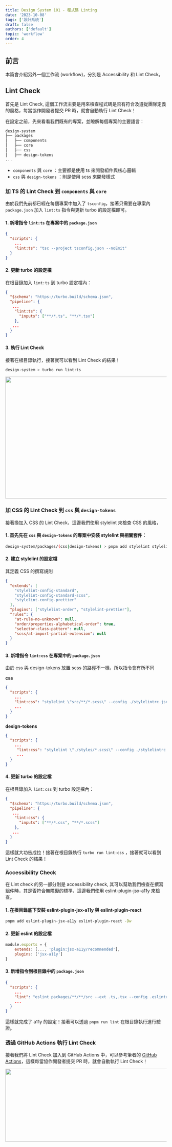 ```yaml
---
title: Design System 101 - 程式碼 Linting
date: '2023-10-08'
tags: ['設計系統']
draft: false
authors: ['default']
topic: 'workflow'
order: 4
---
```


## 前言

本篇會介紹另外一個工作流 (workflow)，分別是 Accessibility 和 Lint Check。

## Lint Check

首先是 Lint Check, 這個工作流主要是用來檢查程式碼是否有符合及遵從團隊定義的風格，每當協作開發者提交 PR 時，就會自動執行 Lint Check！

在設定之前，先來看看我們既有的專案，並瞭解每個專案的主要語言：

```bash
design-system
├── packages
│   ├── components
│   ├── core
│   ├── css
│   ├── design-tokens
...
```

- `components` 與 `core` ：主要都是使用 ts 來開發組件與核心邏輯
- `css` 與 `design-tokens` ：則是使用 scss 來開發樣式

### 加 TS 的 Lint Check 到 `components` 與 `core`

由於我們先前都已經在每個專案中加入了 `tsconfig`，接著只需要在專案內 `package.json` 加入 `lint:ts` 指令與更新 turbo 的設定檔即可。

#### 1. 新增指令 `lint:ts` 在專案中的 `package.json`

```json
{
  "scripts": {
    ...
    "lint:ts": "tsc --project tsconfig.json --noEmit"
  }
}
```

#### 2. 更新 turbo 的設定檔

在根目錄加入 `lint:ts` 到 turbo 設定檔內：

```json
{
  "$schema": "https://turbo.build/schema.json",
  "pipeline": {
   ...
    "lint:ts": {
      "inputs": ["**/*.ts", "**/*.tsx"]
    },
   ...
  }
}
```

#### 3. 執行 Lint Check

接著在根目錄執行，接著就可以看到 Lint Check 的結果！

```bash
design-system > turbo run lint:ts
```

<Image src="https://imgur.com/aMijA7S.png" width="708" height="379" />

### 加 CSS 的 Lint Check 到 `css` 與 `design-tokens`

接著換加入 CSS 的 Lint Check，這邊我們使用 stylelint 來檢查 CSS 的風格，

#### 1. 首先先在 `css` 與 `design-tokens` 的專案中安裝 stylelint 與相關套件：

```bash
design-system/packages/(css|design-tokens) > pnpm add stylelint stylelint-config-standard stylelint-config-standard-scss stylelint-order stylelint-prettier stylelint-config-prettier -D
```

#### 2. 建立 stylelint 的設定檔

其定義 CSS 的撰寫規則

```json
{
  "extends": [
    "stylelint-config-standard",
    "stylelint-config-standard-scss",
    "stylelint-config-prettier"
  ],
  "plugins": ["stylelint-order", "stylelint-prettier"],
  "rules": {
    "at-rule-no-unknown": null,
    "order/properties-alphabetical-order": true,
    "selector-class-pattern": null,
    "scss/at-import-partial-extension": null
  }
}
```

#### 3. 新增指令 `lint:css` 在專案中的 `package.json`

由於 css 與 design-tokens 放置 scss 的路徑不一樣，所以指令會有所不同

**css**

```json
{
  "scripts": {
    ...
    "lint:css": "stylelint \"src/**/*.scss\" --config ./stylelintrc.json",
    ...
  }
}
```

**design-tokens**

```json
{
  "scripts": {
    ...
     "lint:css": "stylelint \"./styles/*.scss\" --config ./stylelintrc.json",
     ...
  }
}
```

#### 4. 更新 turbo 的設定檔

在根目錄加入 `lint:css` 到 turbo 設定檔內：

```json
{
  "$schema": "https://turbo.build/schema.json",
  "pipeline": {
   ...
    "lint:css": {
      "inputs": ["**/*.css", "**/*.scss"]
    },
   ...
  }
}
```

這樣就大功告成拉！接著在根目錄執行 `turbo run lint:css` ，接著就可以看到 Lint Check 的結果！

### Accessibility Check

在 Lint check 的另一部分則是 accessibility check, 其可以幫助我們檢查在撰寫組件時，其是否符合無障礙的標準，這邊我們使用 eslint-plugin-jsx-a11y 來檢查。

#### 1. 在根目錄底下安裝 eslint-plugin-jsx-a11y 與 eslint-plugin-react

```bash
pnpm add eslint-plugin-jsx-a11y eslint-plugin-react -Dw
```

#### 2. 更新 eslint 的設定檔

```js
module.exports = {
    extends: [..., 'plugin:jsx-a11y/recommended'],
    plugins: ['jsx-a11y']
}
```

#### 3. 新增指令到根目錄中的 `package.json`

```json
{
  "scripts": {
    ...
    "lint": "eslint packages/**/**/src --ext .ts,.tsx --config .eslintrc.js --cache",
    ...
  }
}
```

這樣就完成了 a11y 的設定！接著可以透過 `pnpm run lint` 在根目錄執行進行驗證。

### 透過 GitHub Actions 執行 Lint Check

接著我們將 Lint Check 加入到 GitHub Actions 中，可以參考筆者的 [GitHub Actions](https://github.com/jingsu96/tocino/blob/main/.github/workflows/linting.yml)，這樣每當協作開發者提交 PR 時，就會自動執行 Lint Check！

<Image src="https://imgur.com/cqLwXg2.png" width="708" height="227" />
